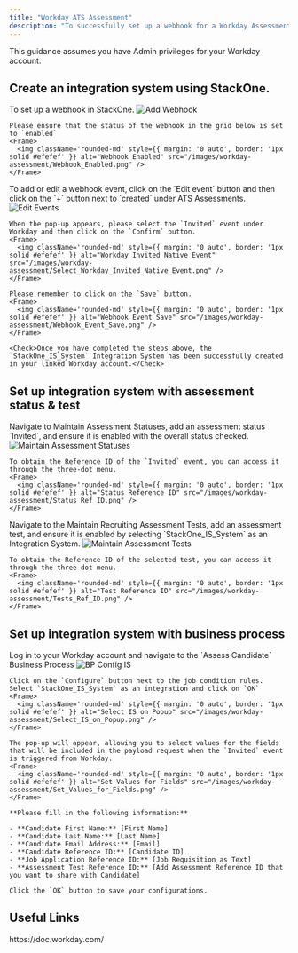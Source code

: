 ```yaml
---
title: "Workday ATS Assessment"
description: "To successfully set up a webhook for a Workday Assessment order request, follow these steps to understand the process and configure any necessary actions for webhook notification."
---
```



<Warning>
  This guidance assumes you have Admin privileges for your Workday account.
</Warning>

## Create an integration system using StackOne.

<Steps>
  <Step title="Create a Webhook">
    To set up a webhook in StackOne.
    <Frame>
      <img className='rounded-md' style={{ margin: '0 auto', border: '1px solid #efefef' }} alt="Add Webhook" src="/images/workday-assessment/Add_Webhook.png" />
    </Frame>

    Please ensure that the status of the webhook in the grid below is set to `enabled`
    <Frame>
      <img className='rounded-md' style={{ margin: '0 auto', border: '1px solid #efefef' }} alt="Webhook Enabled" src="/images/workday-assessment/Webhook_Enabled.png" />
    </Frame>
  </Step>

  <Step title="Add a webhook event">
    To add or edit a webhook event, click on the `Edit event` button and then click on the `+` button next to `created` under ATS Assessments.
    <Frame>
      <img className='rounded-md' style={{ margin: '0 auto', border: '1px solid #efefef' }} alt="Edit Events" src="/images/workday-assessment/Edit_Events.png" />
    </Frame>
    
    When the pop-up appears, please select the `Invited` event under Workday and then click on the `Confirm` button.
    <Frame>
      <img className='rounded-md' style={{ margin: '0 auto', border: '1px solid #efefef' }} alt="Workday Invited Native Event" src="/images/workday-assessment/Select_Workday_Invited_Native_Event.png" />
    </Frame>

    Please remember to click on the `Save` button.
    <Frame>
      <img className='rounded-md' style={{ margin: '0 auto', border: '1px solid #efefef' }} alt="Webhook Event Save" src="/images/workday-assessment/Webhook_Event_Save.png" />
    </Frame>

    <Check>Once you have completed the steps above, the `StackOne_IS_System` Integration System has been successfully created in your linked Workday account.</Check>
  </Step>
</Steps>

## Set up integration system with assessment status & test

<Steps>
  <Step title="Set up the Assessment Statuses">
    Navigate to Maintain Assessment Statuses, add an assessment status `Invited`, and ensure it is enabled with the overall status checked.
    <Frame>
      <img className='rounded-md' style={{ margin: '0 auto', border: '1px solid #efefef' }} alt="Maintain Assessment Statuses" src="/images/workday-assessment/Assessment_Statuses.png" />
    </Frame>

    To obtain the Reference ID of the `Invited` event, you can access it through the three-dot menu.
    <Frame>
      <img className='rounded-md' style={{ margin: '0 auto', border: '1px solid #efefef' }} alt="Status Reference ID" src="/images/workday-assessment/Status_Ref_ID.png" />
    </Frame>
  </Step>

  <Step title="Set up the Assessment Tests">
    Navigate to the Maintain Recruiting Assessment Tests, add an assessment test, and ensure it is enabled by selecting `StackOne_IS_System` as an Integration System.
    <Frame>
      <img className='rounded-md' style={{ margin: '0 auto', border: '1px solid #efefef' }} alt="Maintain Assessment Tests" src="/images/workday-assessment/Assessment_Tests.png" />
    </Frame>

    To obtain the Reference ID of the selected test, you can access it through the three-dot menu.
    <Frame>
      <img className='rounded-md' style={{ margin: '0 auto', border: '1px solid #efefef' }} alt="Test Reference ID" src="/images/workday-assessment/Tests_Ref_ID.png" />
    </Frame>
  </Step>
</Steps>

## Set up integration system with business process

<Steps>
  <Step title="Set up integration system with business process">
    Log in to your Workday account and navigate to the `Assess Candidate` Business Process
    <Frame>
      <img className='rounded-md' style={{ margin: '0 auto', border: '1px solid #efefef' }} alt="BP Config IS" src="/images/workday-assessment/BP_Config_IS.png" />
    </Frame>

    Click on the `Configure` button next to the job condition rules. Select `StackOne_IS_System` as an integration and click on `OK`
    <Frame>
      <img className='rounded-md' style={{ margin: '0 auto', border: '1px solid #efefef' }} alt="Select IS on Popup" src="/images/workday-assessment/Select_IS_on_Popup.png" />
    </Frame>

    The pop-up will appear, allowing you to select values for the fields that will be included in the payload request when the `Invited` event is triggered from Workday.
    <Frame>
      <img className='rounded-md' style={{ margin: '0 auto', border: '1px solid #efefef' }} alt="Set Values for Fields" src="/images/workday-assessment/Set_Values_for_Fields.png" />
    </Frame>
    
    **Please fill in the following information:**

    - **Candidate First Name:** [First Name]
    - **Candidate Last Name:** [Last Name]
    - **Candidate Email Address:** [Email]
    - **Candidate Reference ID:** [Candidate ID]
    - **Job Application Reference ID:** [Job Requisition as Text]
    - **Assessment Test Reference ID:** [Add Assessment Reference ID that you want to share with Candidate]

    Click the `OK` button to save your configurations.
  </Step>
</Steps>

<IntegrationFooter />

## Useful Links
<Card title="API Reference" icon="link" href="https://doc.workday.com/">
    https://doc.workday.com/
</Card>